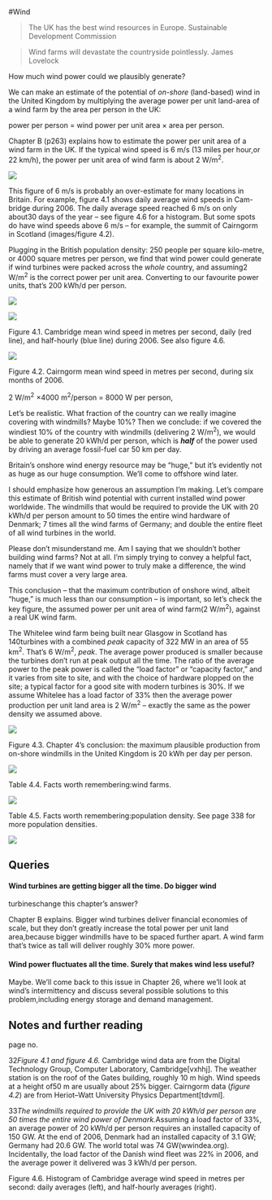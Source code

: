 #Wind

> The UK has the best wind resources in Europe. Sustainable Development
> Commission

> Wind farms will devastate the countryside pointlessly. James Lovelock

How much wind power could we plausibly generate?

We can make an estimate of the potential of *on-shore* (land-based) wind in the
United Kingdom by multiplying the average power per unit land-area of a wind
farm by the area per person in the UK:

power per person = wind power per unit area × area per person.

Chapter B (p263) explains how to estimate the power per unit area of a wind
farm in the UK. If the typical wind speed is 6 m/s (13 miles per hour,or 22
km/h), the power per unit area of wind farm is about 2 W/m^2^.

![](images/figure25.png)

This figure of 6 m/s is probably an over-estimate for many locations in
Britain. For example, figure 4.1 shows daily average wind speeds in Cam-bridge
during 2006. The daily average speed reached 6 m/s on only about30 days of the
year – see figure 4.6 for a histogram. But some spots do have wind speeds above
6 m/s – for example, the summit of Cairngorm in Scotland (images/figure 4.2).

Plugging in the British population density: 250 people per square kilo-metre,
or 4000 square metres per person, we find that wind power could generate if
wind turbines were packed across the *whole* country, and assuming2 W/m^2^ is
the correct power per unit area. Converting to our favourite power units,
that's 200 kWh/d per person.

![](images/figure26.png)

![](images/figure333.png)

Figure 4.1. Cambridge mean wind speed in metres per second, daily (red
line), and half-hourly (blue line) during 2006. See also figure 4.6.

![](images/figure400.png)

Figure 4.2. Cairngorm mean wind speed in metres per second, during six
months of 2006.


2 W/m^2^ ×4000 m^2^/person = 8000 W per person,

Let's be realistic. What fraction of the country can we really imagine covering
with windmills? Maybe 10%? Then we conclude: if we covered the windiest 10% of
the country with windmills (delivering 2 W/m^2^), we would be able to generate
20 kWh/d per person, which is ***half*** of the power used by driving an
average fossil-fuel car 50 km per day.

Britain's onshore wind energy resource may be "huge," but it's evidently not as
huge as our huge consumption. We'll come to offshore wind later.

I should emphasize how generous an assumption I'm making. Let's compare this
estimate of British wind potential with current installed wind power worldwide.
The windmills that would be required to provide the UK with 20 kWh/d per person
amount to 50 times the entire wind hardware of Denmark; 7 times all the wind
farms of Germany; and double the entire fleet of all wind turbines in the
world.

Please don't misunderstand me. Am I saying that we shouldn't bother building
wind farms? Not at all. I'm simply trying to convey a helpful fact, namely that
if we want wind power to truly make a difference, the wind farms must cover a
very large area.

This conclusion – that the maximum contribution of onshore wind, albeit "huge,"
is much less than our consumption – is important, so let's check the key
figure, the assumed power per unit area of wind farm(2 W/m^2^), against a real
UK wind farm.

The Whitelee wind farm being built near Glasgow in Scotland has 140turbines
with a combined *peak* capacity of 322 MW in an area of 55 km^2^. That's 6
W/m^2^, *peak*. The average power produced is smaller because the turbines
don't run at peak output all the time. The ratio of the average power to the
peak power is called the "load factor" or "capacity factor," and it varies from
site to site, and with the choice of hardware plopped on the site; a typical
factor for a good site with modern turbines is 30%. If we assume Whitelee has a
load factor of 33% then the average power production per unit land area is 2
W/m^2^ – exactly the same as the power density we assumed above.

![](images/figure27.png)

Figure 4.3. Chapter 4's conclusion: the maximum plausible production from
on-shore windmills in the United Kingdom is 20 kWh per day per person.

![](images/figure401.png)

Table 4.4. Facts worth remembering:wind farms.

![](images/figure402.png)

Table 4.5. Facts worth remembering:population density. See page 338
for more population densities.

![](images/figure28.png)

Queries
-------

#### Wind turbines are getting bigger all the time. Do bigger wind
turbineschange this chapter's answer?

Chapter B explains. Bigger wind turbines deliver financial economies of scale,
but they don't greatly increase the total power per unit land area,because
bigger windmills have to be spaced further apart. A wind farm that's twice as
tall will deliver roughly 30% more power.

#### Wind power fluctuates all the time. Surely that makes wind less useful?

Maybe. We'll come back to this issue in Chapter 26, where we'll look at wind's
intermittency and discuss several possible solutions to this problem,including
energy storage and demand management.

Notes and further reading
-------------------------

page no.

32*Figure 4.1 and figure 4.6.* Cambridge wind data are from the Digital
Technology Group, Computer Laboratory, Cambridge[vxhhj]. The weather station is
on the roof of the Gates building, roughly 10 m high. Wind speeds at a height
of50 m are usually about 25% bigger. Cairngorm data (*figure 4.2*) are from
Heriot–Watt University Physics Department[tdvml].

33*The windmills required to provide the UK with 20 kWh/d per person are 50
times the entire wind power of Denmark.*Assuming a load factor of 33%, an
average power of 20 kWh/d per person requires an installed capacity of 150 GW.
At the end of 2006, Denmark had an installed capacity of 3.1 GW; Germany had
20.6 GW. The world total was 74 GW(wwindea.org).  Incidentally, the load factor
of the Danish wind fleet was 22% in 2006, and the average power it delivered
was 3 kWh/d per person.

Figure 4.6. Histogram of Cambridge average wind speed in metres per second:
daily averages (left), and half-hourly averages (right).
